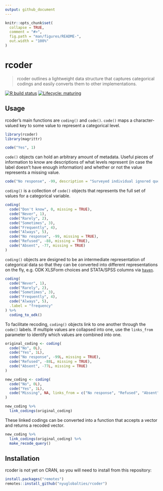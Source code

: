 ```yaml
---
output: github_document
---
```


<!-- README.md is generated from README.Rmd. Please edit that file -->

```r
knitr::opts_chunk$set(
  collapse = TRUE,
  comment = "#>",
  fig.path = "man/figures/README-",
  out.width = "100%"
)
```

# rcoder

> rcoder outlines a lightweight data structure that captures categorical codings
and easily converts them to other implementations.

<!-- badges: start -->
[![R build status](https://github.com/nyuglobalties/rcoder/workflows/R-CMD-check/badge.svg)](https://github.com/nyuglobalties/rcoder/actions)
[![Lifecycle: maturing](https://img.shields.io/badge/lifecycle-maturing-blue.svg)](https://www.tidyverse.org/lifecycle/#maturing)
<!-- badges: end -->

## Usage

rcoder's main functions are `coding()` and `code()`. `code()` maps a character-valued key to some value to represent a categorical level.

```r
library(rcoder)
library(magrittr)

code("Yes", 1)
```

`code()` objects can hold an arbitrary amount of metadata. Useful pieces of information to know are descriptions of what levels represent (in case the label doesn't have enough information) and whether or not the value represents a missing value.

```r
code("No response", -99, description = "Surveyed individual ignored question when asked", missing = TRUE)
```

`coding()` is a collection of `code()` objects that represents the full set of values for a categorical variable.

```r
coding(
  code("Don't know", 0, missing = TRUE),
  code("Never", 1),
  code("Rarely", 2),
  code("Sometimes", 3),
  code("Frequently", 4),
  code("Always", 5),
  code("No response", -99, missing = TRUE),
  code("Refused", -88, missing = TRUE),
  code("Absent", -77, missing = TRUE)
)
```

`coding()` objects are designed to be an intermediate representation of categorical data so that they can be converted into different representations on the fly, e.g. ODK XLSForm choices and STATA/SPSS columns via [`haven`](https://haven.tidyverse.org/).

```r
coding(
  code("Never", 1),
  code("Rarely", 2),
  code("Sometimes", 3),
  code("Frequently", 4),
  code("Always", 5),
  .label = "frequency"
) %>% 
  coding_to_odk()
```

To facilitate recoding, `coding()` objects link to one another through the `code()` labels. If multiple values are collapsed into one, use the `links_from` parameter to identify which values are combined into one.

```r
original_coding <- coding(
  code("No", 0L),
  code("Yes", 1L),
  code("No response", -99L, missing = TRUE),
  code("Refused", -88L, missing = TRUE),
  code("Absent", -77L, missing = TRUE)
)

new_coding <- coding(
  code("No", 0L),
  code("Yes", 1L),
  code("Missing", NA, links_from = c("No response", "Refused", "Absent"))
)

new_coding %>% 
  link_codings(original_coding)
```

These linked codings can be converted into a function that accepts a vector and returns a recoded vector.

```r
new_coding %>% 
  link_codings(original_coding) %>% 
  make_recode_query()
```

## Installation

rcoder is not yet on CRAN, so you will need to install from this repository:

``` r
install.packages("remotes")
remotes::install_github("nyuglobalties/rcoder")
```
